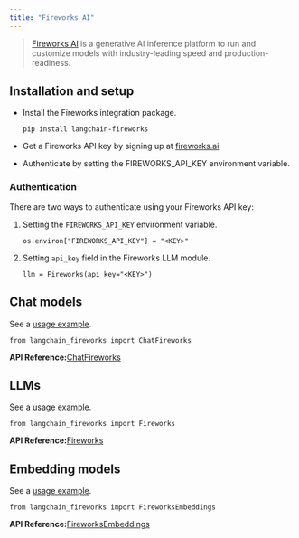 ```yaml
---
title: "Fireworks AI"
---
```


> [Fireworks AI](https://fireworks.ai) is a generative AI inference platform to run and customize models with industry-leading speed and production-readiness.

## Installation and setup

* Install the Fireworks integration package.

  ```
  pip install langchain-fireworks
  ```

* Get a Fireworks API key by signing up at [fireworks.ai](https://fireworks.ai).

* Authenticate by setting the FIREWORKS\_API\_KEY environment variable.

### Authentication

There are two ways to authenticate using your Fireworks API key:

1. Setting the `FIREWORKS_API_KEY` environment variable.

   ```
   os.environ["FIREWORKS_API_KEY"] = "<KEY>"
   ```

2. Setting `api_key` field in the Fireworks LLM module.

   ```
   llm = Fireworks(api_key="<KEY>")
   ```

## Chat models

See a [usage example](/oss/integrations/chat/fireworks).

```
from langchain_fireworks import ChatFireworks
```

**API Reference:**[ChatFireworks](https://python.langchain.com/api_reference/fireworks/chat_models/langchain_fireworks.chat_models.ChatFireworks.html)

## LLMs

See a [usage example](/oss/integrations/llms/fireworks).

```
from langchain_fireworks import Fireworks 
```

**API Reference:**[Fireworks](https://python.langchain.com/api_reference/fireworks/llms/langchain_fireworks.llms.Fireworks.html)

## Embedding models

See a [usage example](/oss/integrations/text_embedding/fireworks).

```
from langchain_fireworks import FireworksEmbeddings 
```

**API Reference:**[FireworksEmbeddings](https://python.langchain.com/api_reference/fireworks/embeddings/langchain_fireworks.embeddings.FireworksEmbeddings.html)
